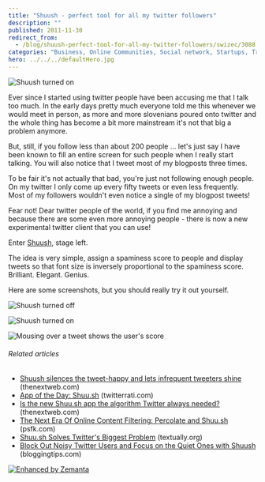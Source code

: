 ```yaml
---
title: "Shuush - perfect tool for all my twitter followers"
description: ""
published: 2011-11-30
redirect_from:
  - /blog/shuush-perfect-tool-for-all-my-twitter-followers/swizec/3088
categories: "Business, Online Communities, Social network, Startups, Trending and Popularity, Twitter"
hero: ../../../defaultHero.jpg
---
```


![Shuush turned on](https://swizec.com/wp-content/uploads/2011/11/Screen-Shot-2011-11-30-at-8.18.15-PM-300x246.png "Shuush turned on")

Ever since I started using twitter people have been accusing me that I talk too much. In the early days pretty much everyone told me this whenever we would meet in person, as more and more slovenians poured onto twitter and the whole thing has become a bit more mainstream it's not that big a problem anymore.

But, still, if you follow less than about 200 people ... let's just say I have been known to fill an entire screen for such people when I really start talking. You will also notice that I tweet most of my blogposts three times.

To be fair it's not actually that bad, you're just not following enough people. On my twitter I only come up every fifty tweets or even less frequently. Most of my followers wouldn't even notice a single of my blogpost tweets!

Fear not! Dear twitter people of the world, if you find me annoying and because there are some even more annoying people - there is now a new experimental twitter client that you can use!

Enter [Shuush](http://shuu.sh/), stage left.

The idea is very simple, assign a spaminess score to people and display tweets so that font size is inversely proportional to the spaminess score. Brilliant. Elegant. Genius.

Here are some screenshots, but you should really try it out yourself.

![Shuush turned off](https://swizec.com/wp-content/uploads/2011/11/Screen-Shot-2011-11-30-at-8.16.59-PM.png "Shuush turned off")

![Shuush turned on](https://swizec.com/wp-content/uploads/2011/11/Screen-Shot-2011-11-30-at-8.18.15-PM.png "Shuush turned on")

![Mousing over a tweet shows the user's score](https://swizec.com/wp-content/uploads/2011/11/Screen-Shot-2011-11-30-at-8.20.14-PM.png "Mousing over a tweet shows the user's score")

###### Related articles

- [Shuush silences the tweet-happy and lets infrequent tweeters shine](http://thenextweb.com/socialmedia/2011/09/08/shuush-silences-the-tweet-happy-and-lets-infrequent-tweeters-shine/) (thenextweb.com)
- [App of the Day: Shuu.sh](http://www.twitterrati.com/2011/07/14/app-of-the-day-shuu-sh/) (twitterrati.com)
- [Is the new Shuu.sh app the algorithm Twitter always needed?](http://thenextweb.com/twitter/2011/07/11/is-the-new-shuu-sh-app-the-algorithm-twitter-always-needed/) (thenextweb.com)
- [The Next Era Of Online Content Filtering: Percolate and Shuu.sh](http://www.psfk.com/2011/07/what-do-percolate-and-shuu-sh-indicate-about-the-future-of-social-media.html) (psfk.com)
- [Shuu.sh Solves Twitter's Biggest Problem](http://www.textually.org/textually/archives/2011/07/028935.htm) (textually.org)
- [Block Out Noisy Twitter Users and Focus on the Quiet Ones with Shuush](http://www.bloggingtips.com/2011/07/17/block-out-noisy-twitter-users-focus-quiet-ones-shuush/) (bloggingtips.com)

[![Enhanced by Zemanta](https://img.zemanta.com/zemified_e.png?x-id=0bd19d12-d165-46fb-b9b5-81272958503e)](http://www.zemanta.com/ "Enhanced by Zemanta")
